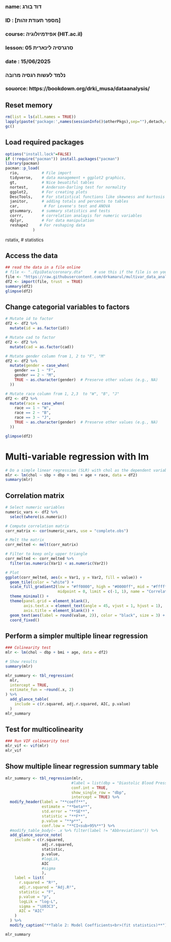 ###
### name: דוד בורג
### ID  : [מספר תעודת זהות]
### course: אפידמיולוגיה (HIT.ac.il)
### lesson: סרגרסיה לינארית 05   
### date  : 15/06/2025
###  
###  נלמד לעשות רגסיה מרובה
###
### souorce: https://bookdown.org/drki_musa/dataanalysis/


## Reset memory
```{r setup-packages, include false}
rm(list = ls(all.names = TRUE))
lapply(paste('package:',names(sessionInfo()$otherPkgs),sep=""),detach,character.only=TRUE,unload=TRUE,force=TRUE)
gc()
```

## Load required packages
```{r load-packages, include false}  
options("install.lock"=FALSE)
if (!require("pacman")) install.packages("pacman")
library(pacman)
pacman::p_load(
  rio,          # File import
  tidyverse,    # data management + ggplot2 graphics, 
  gt,           # Nice beuatiful tables
  nortest,      # Anderson-Darling test for normality
  ggplot2,      # For creating plots
  DescTools,    # For statistical functions like skewness and kurtosis
  janitor,      # adding totals and percents to tables
  car,           # For Levene's test and ANOVA
  gtsummary,    # summary statistics and tests
  corrr,        # correlation analayis for numeric variables
  dplyr,        # For data manipulation
  reshape2     # For reshaping data
            )
```

  rstatix,      # statistics


## Access the data
```{r read-data, echo=FALSE}
## read the data in a file online
# file <- "./EpiData/coronary.dta"     # use this if the file is on your computer
file <- "https://raw.githubusercontent.com/drkamarul/multivar_data_analysis/refs/heads/main/data/coronary.dta"
df2 <- import(file, trust  = TRUE)
summary(df2)
glimpse(df2)
```

## Change categorial variables to factors
```{r read-data, echo=FALSE}
# Mutate id to factor
df2 <- df2 %>%
  mutate(id = as.factor(id))

# Mutate cad to factor
df2 <- df2 %>%
  mutate(cad = as.factor(cad))

# Mutate gender column from 1, 2 to "F", "M"
df2 <- df2 %>%
  mutate(gender = case_when(
    gender == 1 ~ "F",
    gender == 2 ~ "M",
    TRUE ~ as.character(gender)  # Preserve other values (e.g., NA)
  ))

# Mutate race column from 1, 2,3  to "W", "B", "J"
df2 <- df2 %>%
  mutate(race = case_when(
    race == 1 ~ "W",
    race == 2 ~ "B",
    race == 3 ~ "J",
    TRUE ~ as.character(gender)  # Preserve other values (e.g., NA)
  ))

glimpse(df2)  
```

# Multi-variable regression with lm
```{r num-to-cat, include false}
# Do a simple linear regression (SLR) with chol as the dependent variable 
mlr <- lm(chol ~ sbp + dbp + bmi + age + race, data = df2)
summary(mlr)
```

## Correlation matrix
```{r pearson, include=FALSE}
# Select numeric variables
numeric_vars <- df2 %>%
  select(where(is.numeric))

# Compute correlation matrix
corr_matrix <- cor(numeric_vars, use = "complete.obs")

# Melt the matrix
corr_melted <- melt(corr_matrix)

# Filter to keep only upper triangle
corr_melted <- corr_melted %>%
  filter(as.numeric(Var1) < as.numeric(Var2))

# Plot
ggplot(corr_melted, aes(x = Var1, y = Var2, fill = value)) +
  geom_tile(color = "white") +
  scale_fill_gradient2(low = "#ff0000", high = "#0000ff", mid = "#ffffff", 
                       midpoint = 0, limit = c(-1, 1), name = "Correlation") +
  theme_minimal() +
  theme(panel.grid = element_blank(),
        axis.text.x = element_text(angle = 45, vjust = 1, hjust = 1),
        axis.title = element_blank()) +
  geom_text(aes(label = round(value, 2)), color = "black", size = 3) +
  coord_fixed()
```

## Perform a simpler multiple linear regression
```{r pearson, include=FALSE}
### Colinearity test
mlr <- lm(chol ~ dbp + bmi + age, data = df2)

# Show results
summary(mlr)

mlr_summary <- tbl_regression(
  mlr,
  intercept = TRUE,
  estimate_fun = ~round(.x, 2)
) %>%
  add_glance_table(
    include = c(r.squared, adj.r.squared, AIC, p.value)
  )
mlr_summary
```

## Test for multicolinearity
```{r pearson, include=FALSE}
### Run VIF colinearity test
mlr_vif <- vif(mlr)
mlr_vif
```

## Show multiple linear regression summary table
```{r pearson, include=FALSE}
mlr_summary <- tbl_regression(mlr,
                             #label = list(dbp = "Diastolic Blood Pressure"),
                             conf.int = TRUE,
                             show_single_row = "dbp",
                             intercept = TRUE) %>%
  modify_header(label = "**coeff**",
                estimate = "**beta**",
                std.error = "**SE**",
                statistic = "**F**",
                p.value = "**p**",
                conf.low = "**CI<sub>95%**") %>%
  #modify_table_body(~ .x %>% filter(label != "Abbreviations")) %>%
  add_glance_source_note(
    include = c(r.squared,
                adj.r.squared,
                statistic,
                p.value,
                #logLik,
                AIC
                #sigma
                ),
    label = list(
      r.squared = "R²",
      adj.r.squared = "Adj.R²",
      statistic = "F",
      p.value = "p",
      logLik = "log-L",
      sigma = "\U03C3",
      AIC = "AIC"
    )
  ) %>%
  modify_caption("**Table 2: Model Coefficients<br>(fit statistics)**")

mlr_summary
```